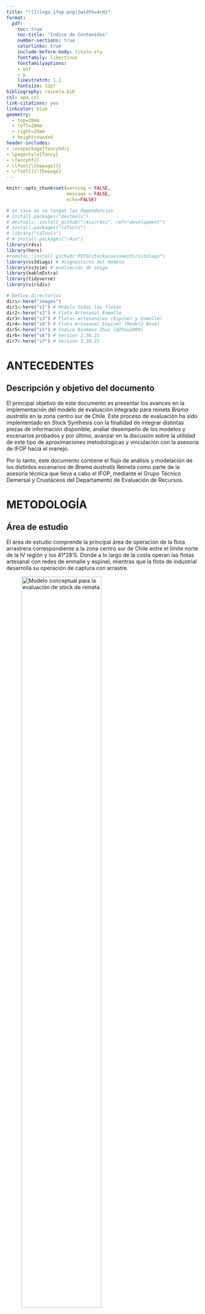 ```yaml
---
title: "![](logo_ifop.png){width=4cm}"
format:
  pdf:
    toc: true
    toc-title: "Indice de Contenidos"
    number-sections: true
    colorlinks: true
    include-before-body: titulo.sty
    fontfamily: libertinus
    fontfamilyoptions:
    - osf
    - p
    linestretch: 1.1
    fontsize: 12pt
bibliography: reineta.bib
csl: apa.csl
link-citations: yes
linkcolor: blue
geometry:
  - top=20mm
  - left=20mm
  - right=20mm
  - heightrounded
header-includes:
- \usepackage{fancyhdr}
- \pagestyle{fancy}
- \fancyhf{}
- \lfoot[\thepage]{}
- \rfoot[]{\thepage}
---
```


\pagebreak

```r
knitr::opts_chunk$set(warning = FALSE, 
                      message = FALSE,
                      echo=FALSE)
```

```r
# en caso no se tengan las dependencias
# install.packages("devtools")
# devtools::install_github("r4ss/r4ss", ref="development")
# install.packages("caTools")
# library("caTools")
# # install.packages("r4ss")
library(r4ss)
library(here)
#remotes::install_github("PIFSCstockassessments/ss3diags")
library(ss3diags) # diagnosticos del modelo
library(ss3sim) # evaluación de sesgo
library(kableExtra)
library(tidyverse)
library(viridis)
```

```r
# Defino directorios
diri<-here("images")
dir1<-here("s1") # Modelo todas las flotas
dir2<-here("s2") # Flota Artesanal Enmalle 
dir3<-here("s3") # Flotas artesanales (Espinel y Enmalle)
dir4<-here("s4") # Flota Artesanal Espinel (Modelo Base)
dir5<-here("s5") # Indice Biomasa Zhou [@Zhou2009]
dir6<-here("s6") # Version 3.30.21
dir7<-here("s7") # Version 3.30.21
```

# ANTECEDENTES

## Descripción y objetivo del documento

El principal objetivo de este documento es presentar los avances en la implementación del modelo de evaluación integrado para reineta *Brama australis* en la zona centro sur de Chile. Este proceso de evaluación ha sido implententado en Stock Synthesis con la finalidad de integrar distintas piezas de información disponible, analiar desempeño de los modelos y escenarios probados y por último, avanzar en la discusión sobre la utilidad de este tipo de aproximaciones metodologicas y vinculación con la asesoria de IFOP hacia el manejo.

Por lo tanto, este documento contiene el flujo de análisis y modelación de los distintos escenarios de *Brama australis* Reineta como parte de la asesoría técnica que lleva a cabo el IFOP, mediante el Grupo Técnico Demersal y Crustáceos del Departamento de Evaluación de Recursos. 

\pagebreak

# METODOLOGÍA

## Área de estudio

El área de estudio comprende la principal área de operación de la flota arrastrera correspondiente a la zona centro sur de Chile entre el límite norte de la IV región y los 41°28'S. Donde a lo largo de la costa operan las flotas artesanal con redes de enmalle y espinel, mientras que la flota de industrial desarrolla su operación de captura con arrastre.

![Modelo conceptual para la evaluación de stock de reineta](images/area.png){width=70%}


\pagebreak

## Modelo conceptual

El modelo de la dinámica poblacional de reineta, corresponde a un enfoque de evaluación del tipo estadístico con estructura de edad, donde la dinámica progresa avanzando en el tiempo t, y las capturas son causantes de la mortalidad por pesca F, la mortalidad natural es constante M = 0,35. La relación entre la población y las capturas responde a la base de la ecuación de Baranov, y se consideran para el modelo y estimaciones el rango de edad entre 2 a 12+ (años). Sin embargo, las estimaciones del modelo tienen su origen en la edad cero sobre la base de una condición inicial estado estable. La dinámica esta modelada por un reclutamiento tipo Beverton y Holt.

## Plataforma de modelación

Los modelos implementados fueron configurados utilizando Stock Synthesis (SS3 de aquí en mas)(<https://vlab.noaa.gov/web/stock-synthesis>) con la versión mas actualizada (V.3.30.18). SS3 es un modelo de evaluación de stock edad y talla estrucuturado, en la clase de modelos denominados "Modelo de análisis integrado de evaluación de stock". SS3 tiene un sub-modelo poblacional de stock que simula crecimiento, madurez, fecundidad, reclutamiento, movimiento, y procesos de mortalidad, y sub-modelos de observation y valores esperados para diferentes tipos de datos. El modelo es codificado en `C++` con parámetros de estimación activados por diferenciación automática (ADMB) [@Fournier2012; @Methot2013]. El análisis de resultados y salidas emplea herramientas de R e interfase gráfica de la librería *r4ss* (<https://github.com/r4ss/r4ss>) [@Taylor2019].

## Parámetros biológicos

La Tabla \ref{t1} identifica los parametros de información disponbles que provienen del reporte técnico de @Demer2020. En este informe no se realizó una revisión de los parámetros biologicos disponibles, dado que se utilizaron los de las evaluaciones previas para ser consistentes con los informes anteeriores de evaluación y la información utilizada.

\pagebreak

```r
start <- r4ss::SS_readstarter(file = file.path(dir3, "starter.SS"), 
                              verbose = FALSE)
dat <- r4ss::SS_readdat(file = file.path(dir3, start$datfile),
                        verbose = FALSE)
ctl <- r4ss::SS_readctl(file = file.path(dir3, start$ctlfile),
                        verbose = FALSE,
                        use_datlist = TRUE, datlist = dat)

```

```r
parbio <-ctl$MG_parms[,1:8]

kbl(parbio, booktabs = T,format = "latex",
    caption = "\\label{t1}Parámetros biológicos") %>%
    kable_styling(latex_options = c("striped",
                                  "condensed","scale_down"),
                full_width = FALSE,font_size=8)
```

El reclutamiento fue modelado mediante una curva logística de Beverton y Holt, con los parámetros indicados en la Tabla \ref{t2}.

```r
step <- ctl$SR_parms[1:2,1:7]

kbl(step, booktabs = T,format = "latex",
    caption = "\\label{t2}Parámetros Relación S-R") %>%
      kable_styling(latex_options = "HOLD_position")
```

## Datos utilizados

a.  Desembarque industrial y artesanal del período (1994-2021) separados por flota, provenientes de las estadisticas oficiales de Sernapesca (Subsecretaria de Pesca, 2021). Al disponer de los desembarques oficiales por flota, es posible segregar información oficial por flotas, siendo factible a la vez disponer de datos oficiales (reportados). Cabe señalar que en esta pesquería aun no se realizan procesos de corrección de desembarques.

b.  Información del Programa de Seguimiento de la pesquería de pesquerías demersales del Instituto de Fomento Pesquero.

La información proviene del monitoreo artesanal e industrial en la zona centro-sur de Chile, en donde se destacan dos flotas de pesca, la artesanal de enmalle y artesanal de espinel, siendo esta ultima la mas importante en terminos de registros e historial.

En ambos casos se obtienen datos de: i) estructura de tamaños, ii) composiciones por edad, iii) parámetros de crecimiento y iv) peso anuales por edad/talla y años.

Por otro lado, los rendimientos de pesca de cada flota fueron estandarizados mediante modelos lineales generalizados.

c.  En el caso de la pesquería industrial, el monitoreo permitió obtener composición de abundancia a la edad entre los años 2017 y 2021.

El esquema de evaluación presentado considera una modelación secuencial por flotas artesanal e industrial. La flota con mayor historial pesquero de acuerdo a los analisis es la flota artesanal de espinel, que para este caso se determinara como modelo base de evaluuación.

La evaluación de stock en SS3 de *Brama australis* en la zona Centro Sur de Chile se realiza de manera jerarquica integrando la información relativa a las tres flotas que operan en el recurso. A saber;

-   Espinel Artesanal (1)
-   Enmalle Artesanal (2)
-   Industrial (3)

En la Tabla 3. se enumeran y describen los escenarios de modelación en función de las flotas disponibles.

| Escenario | Descripción                                      |
|:---------:|:-------------------------------------------------|
|    s1     | Flotas Espinel, Enmalle, Industrial cv 0.2 , 0.75 h (base) |
|    s2     | Flotas Espinel, Enmalle, Industrial cv 0.3 índice          |
|    s3     | Flotas Espinel, Enmalle, Industrial cv 0.4 índice  |
|    s4     | Flotas Espinel, Enmalle, Industrial cv 0.5  indice |
|    s5     | Flotas Espinel, Enmalle, Industrial 0.6 h         |
|    s6     | Flotas Espinel, Enmalle, Industrial Nsamp Tallas 25 |
|    s7     | Flotas Espinel, Enmalle, Industrial y Capturas SMRPFO  |

: Escenarios y descripción de los modelos de evaluación de Reineta 2022 {tbl-colwidths="\[15,50\]"}

Para avanzar en la implenteación metodológica, se establece con fines comparativos modelo por flotas artesanales, donde un modelo utiliza la información de enmalle artesanal, para luego sumar la flota enmalle artesanal, para terminar incorporando la información de la flota industrial. Tambmien se ehecutan las flotas por separado (Tabla 1).

## Modelos reportados

Cabe mencionar que el modelo utilizado para la toma de decisiones esta basado en un modelo de producción basado en datos de captura con uso de supuestos asociados a los niveles de agotamiento [@Demer2020; @Zhou2009; @Zhou2013]. Por otro lado, se ha avanzado en la implementación de modelos integrados utilizando datos de la flota artesanal de enmalle [@Demer2020; @brama2022].

Al momento de la elaboración de este informe, existen tres modelos implementados a la fecha, a saber el *s2*, *s3*, *s4* y *s5*. Estos modelos seran presentados a continuación en referencia las piezas de información disponibles y salidas de la evaluación.

### Datos utilizados en `s1`

```r
# datos version ultima
#OR 
r4ss::run(
  dir = dir1,
  exe = "ss_osx",
  skipfinished = FALSE, # TRUE will skip running if Report.sso present
  show_in_console = TRUE # change to true to watch the output go past
)
```


```r
base.model1 <- SS_output(dir=dir1,
                        covar=T,
                        forecast=T)
```

Saco los outputs en html

```r
SS_plots(base.model1, 
         uncertainty = TRUE,
         datplot = T, 
         png=T, 
         aalresids = F,
         btarg=0.4, 
         minbthresh=0.2, 
         forecast=T)
```

### Datos utilizados en `s2`

```r
# datos version ultima
#OR 
r4ss::run(
  dir = dir2,
  exe = "ss_osx",
  skipfinished = FALSE, # TRUE will skip running if Report.sso present
  show_in_console = TRUE # change to true to watch the output go past
)
```


```r
base.model2 <- SS_output(dir=dir2,
                        covar=T,
                        forecast=T)
```

Saco los outputs en html

```r
SS_plots(base.model2, 
         uncertainty = TRUE,
         datplot = T, 
         png=T, 
         aalresids = F,
         btarg=0.4, 
         minbthresh=0.2, 
         forecast=T)
```

### Datos utilizados en `s3`

```r
# datos version ultima
#OR 
r4ss::run(
  dir = dir3,
  exe = "ss_osx",
  skipfinished = FALSE, # TRUE will skip running if Report.sso present
  show_in_console = TRUE # change to true to watch the output go past
)
```


```r
base.model3 <- SS_output(dir=dir3,
                        covar=T,
                        forecast=T)
```

Saco los outputs en html

```r
SS_plots(base.model3, 
         uncertainty = TRUE,
         datplot = T, 
         png=T, 
         aalresids = F,
         btarg=0.4, 
         minbthresh=0.2, 
         forecast=T)
```

### Datos utilizados en `s4`

```r
# datos version ultima
#OR 
r4ss::run(
  dir = dir4,
  exe = "ss_osx",
  skipfinished = FALSE, # TRUE will skip running if Report.sso present
  show_in_console = TRUE # change to true to watch the output go past
)
```


```r
base.model4 <- SS_output(dir=dir4,
                        covar=T,
                        forecast=T)
```

Saco los outputs en html

```r
SS_plots(base.model4, 
         uncertainty = TRUE,
         datplot = T, 
         png=T, 
         aalresids = F,
         btarg=0.4, 
         minbthresh=0.2, 
         forecast=T)
```

### Datos utilizados en `s5`

```r
# datos version ultima
#OR 
r4ss::run(
  dir = dir5,
  exe = "ss_osx",
  skipfinished = FALSE, # TRUE will skip running if Report.sso present
  show_in_console = TRUE # change to true to watch the output go past
)
```


```r
base.model5 <- SS_output(dir=dir5,
                        covar=T,
                        forecast=T)
```

Saco los outputs en html

```r
SS_plots(base.model5, 
         uncertainty = TRUE,
         datplot = T, 
         png=T, 
         aalresids = F,
         btarg=0.4, 
         minbthresh=0.2, 
         forecast=T)
```

### Datos utilizados en `s6`

```r
# datos version ultima
#OR 
r4ss::run(
  dir = dir6,
  exe = "ss_osx",
  skipfinished = FALSE, # TRUE will skip running if Report.sso present
  show_in_console = TRUE # change to true to watch the output go past
)
```


```r
base.model6 <- SS_output(dir=dir6,
                        covar=T,
                        forecast=T)
```

Saco los outputs en html

```r
SS_plots(base.model6, 
         uncertainty = TRUE,
         datplot = T, 
         png=T, 
         aalresids = F,
         btarg=0.4, 
         minbthresh=0.2, 
         forecast=T)
```


### Datos utilizados en `s7`

```r
# datos version ultima
#OR 
r4ss::run(
  dir = dir7,
  exe = "ss_osx",
  skipfinished = FALSE, # TRUE will skip running if Report.sso present
  show_in_console = TRUE # change to true to watch the output go past
)
```


```r
base.model7 <- SS_output(dir=dir7,
                        covar=T,
                        forecast=T)
```

Saco los outputs en html

```r
SS_plots(base.model7, 
         uncertainty = TRUE,
         datplot = T, 
         png=T, 
         aalresids = F,
         btarg=0.4, 
         minbthresh=0.2, 
         forecast=T)
```
### Desembarques


```r
start <- r4ss::SS_readstarter(file = file.path(dir1, "starter.SS"), 
                              verbose = FALSE)
dat <- r4ss::SS_readdat(file = file.path(dir1, start$datfile),
                        verbose = FALSE)
#ctl <- r4ss::SS_readctl(file = file.path(dir1, start$ctlfile),
#                        verbose = FALSE,
#                        use_datlist = TRUE, datlist = dat)

```

Los desembarques utilizados para cada una de las flotas que generan remoción en el recurso reineta, a saber; espinel, enmalle e industrial (Figura 6).

```{r echo=FALSE, fig.pos="H", fig.height=3,fig.width=7, fig.cap= "\\label{F2}Desembarques de merluza común por flota"}

flotas <- c(`1` = "Enmalle",
                    `2` = "Espinel",
                    `3` = "Industrial")
cap <-dat$catch
cap1 <- ggplot(cap, aes(y=catch, x=year, fill=fleet)) +
  geom_bar(stat = 'identity', alpha=0.8) +
  theme_bw()+
  theme(axis.text.x = element_text(angle = 90, hjust = 2))+
  scale_fill_viridis(discrete=F)+
  facet_wrap(.~fleet, labeller = as_labeller(flotas))+
  theme(legend.position="none")+
  ylab('Landings (t.)')+
  xlab('')+
  ggtitle('')
cap1
```

### Rendimiento de pesca (CPUE)

Utilizando modelos lineales generalizados (GLM), se realiza la estandarización de los rendimientos de pesca para la flota artesanal e industrial que operó sobre reineta, utilizando la información proveniente del monitoreo de las pesquerías de espinel, enmalle e industrial entre los años 1998 y 2021. Se utilizan las bases de datos del Programa de seguimiento de las pesquerías demersal centro-sur (bitácoras de pesca IFOP). La base de datos correspondiente a espinel, ya que es la más extensa y con un mayor número de registros anuales. Este año se ha incorporado el análisis incorporando la red de enmalle como otro arte de pesca y la flota industrial que dirige sus lances de pesca a reineta.

En los modelos lineales generalizados (GLM; @McCulloch2001), la CPUE es predicha como una combinación lineal de variables explicatorias y el principal objetivo es estimar el efecto anual. Existen varias alternativas para modelar las tasas de captura (CPUE) a través de un GLM y su uso depende de las características de la variable a modelar. Pudiendo considerar en este sentido, los modelos Log-normal y Gamma.

La elección del modelo que describe de mejor manera la variabilidad en las tasas de capturas, se basó en los supuestos de distribución de la variable respuesta y sus residuos y en el porcentaje total de varianza explicada en cada caso.

Las tablas 3, 4 y 5 muestran las series de rendimientos estandarizado definidas por las pesquerías de Enmalle y Espinel para reineta.

```r
dat <- r4ss::SS_readdat(file = file.path(dir1, start$datfile),
                        verbose = FALSE)
cpues3enesin <-dat$CPUE
cpues3es<-dat$CPUE[1:24,]
cpues3en<-dat$CPUE[25:40,]
cpues3in<-dat$CPUE[41:51,]


kbl(cpues3es, booktabs = T,format = "latex",
    caption = "CPUE Espinel")  %>% 
    kable_styling(latex_options = "HOLD_position")

kbl(cpues3en, booktabs = T,format = "latex",
    caption = "CPUE Enmalle") %>% 
    kable_styling(latex_options = "HOLD_position")

kbl(cpues3in, booktabs = T,format = "latex",
    caption = "CPUE Industrial") %>% 
    kable_styling(latex_options = "HOLD_position")
```

Por otro lado, se presentan los graficos que señalan las tendiencias de los rendimientos (Figura 5).

```r

cpues3 <- ggplot(cpues3enesin, aes(y=obs, x=year)) +
  geom_point(stat = 'identity', color=2,alpha=.9, size=2) +
  stat_smooth(colour='#253494',
              method="lm")+
  scale_x_continuous(breaks = seq(from = 1996, to = 2021, by = 5))+
  theme_bw()+
  theme(axis.text.x = element_text(angle = 90, hjust = 2))+
  facet_wrap(~index)+
  ylab('CPUE (t./hr haul)')+
  xlab('')+
  ggtitle('')
cpues3

```

### Indice de Biomasa  [@Zhou2013]

Considerando la evaluación de stock reportada en @Demer2020 y @brama2022, en este trabajo se añadió un indice de abundancia indirecto basado en el metodo de  @Zhou2013. Es importante señalar que este tipo de métodos suponen que las capturas del recurso son verdaderas y que la especie en estudio constituye un stock cerrado en el área de estudio. Es decir, no hay inmigración o emigración. A pesar de dichas limitaciones, este método fue utilizado para estimar los Puntos Biológicos de Referencia (PBR), estatus y cálculo de CBA para el año 2021.

Este modelo tiene estimaciones de biomasa a través de la serie analizada, las cuales fueron utilizadas en esta modelación en desmedro de las tendencias de los rendimientos de pesca. A continuación, el indice estimado.

```r
dat5 <- r4ss::SS_readdat(file = file.path(dir5, start$datfile),
                        verbose = FALSE)
```

Los desembarques en la Figura \ref{F2}

```{r echo=FALSE, fig.pos='H', fig.height=4,fig.width=4, fig.cap= "\\label{F2}Biomasa Zhou (2009)"}

sb <- ggplot(dat5$CPUE[1:28,], aes(y=obs, x=year)) +
  geom_point(stat = 'identity', color=3,alpha=.9, size=2) +
  stat_smooth(colour=3)+
  scale_x_continuous(breaks = seq(from = 1996, to = 2021, by = 5))+
  theme_bw()+
  theme(axis.text.x = element_text(angle = 90, hjust = 2))+
  ylab('Biomasa (t.)')+
  xlab('')+
  ggtitle('')+
  ylim(0,180000)
sb
```


\pagebreak

# RESULTADOS

Respecto a los valores y parámetros biológicos modelados, los siguientes gráficos identifican los estimadores puntuales del recurso en *s2*, *s3* , *s4* y  *s5*. En el primer analisis visualizamos el modelo de crecimkento individual del recurso en cada modelo.

::: {layout-ncol="3"}

```{r fig.height=4,fig.width=4, fig.cap="\\label{fig:fig} Curva de crecimiento en s1", fig.pos="H"}
SSplotBiology(base.model1, subplots =1, labels = c("Length (cm)", "Age (yr)", "Maturity", "Mean weight (kg) in last year",
    "Spawning output", "Length (cm, beginning of the year)", "Natural mortality",
    "Female weight (kg)", "Female length (cm)", "Fecundity", "Default fecundity label",
    "Year", "Hermaphroditism transition rate", "Fraction females by age at equilibrium"),
 )
```

```{r fig.height=4,fig.width=4, fig.cap="\\label{fig:fig} Curva de crecimiento en s2", fig.pos="H"}
SSplotBiology(base.model2, subplots =1, labels = c("Length (cm)", "Age (yr)", "Maturity", "Mean weight (kg) in last year",
    "Spawning output", "Length (cm, beginning of the year)", "Natural mortality",
    "Female weight (kg)", "Female length (cm)", "Fecundity", "Default fecundity label",
    "Year", "Hermaphroditism transition rate", "Fraction females by age at equilibrium"),
 )
```

```{r fig.height=4,fig.width=4, fig.cap="\\label{fig:fig}curva de crecimiento en s3", fig.pos="H"}
SSplotBiology(base.model3, subplots =1, labels = c("Length (cm)", "Age (yr)", "Maturity", "Mean weight (kg) in last year",
    "Spawning output", "Length (cm, beginning of the year)", "Natural mortality",
    "Female weight (kg)", "Female length (cm)", "Fecundity", "Default fecundity label",
    "Year", "Hermaphroditism transition rate", "Fraction females by age at equilibrium"),
 )
```

```{r fig.height=4,fig.width=4, fig.cap="\\label{fig:fig}curva de crecimiento en s4", fig.pos="H", }
SSplotBiology(base.model4, subplots =1, labels = c("Length (cm)", "Age (yr)", "Maturity", "Mean weight (kg) in last year",
    "Spawning output", "Length (cm, beginning of the year)", "Natural mortality",
    "Female weight (kg)", "Female length (cm)", "Fecundity", "Default fecundity label",
    "Year", "Hermaphroditism transition rate", "Fraction females by age at equilibrium"),
 )
```

```{r fig.height=4,fig.width=4, fig.cap="\\label{fig:fig}curva de crecimiento en s5", fig.pos="H"}
SSplotBiology(base.model5, subplots =1, labels = c("Length (cm)", "Age (yr)", "Maturity", "Mean weight (kg) in last year",
    "Spawning output", "Length (cm, beginning of the year)", "Natural mortality",
    "Female weight (kg)", "Female length (cm)", "Fecundity", "Default fecundity label",
    "Year", "Hermaphroditism transition rate", "Fraction females by age at equilibrium"),
 )
```

:::

\pagebreak 
## Ajustes

Una de las mas básicas formas de identificar el desempeño de los modelos es mirando los ajustes asociados a la estimación de parámetros y variables. En primer lugar observamos los ajustes a las tallas de cada escenario.

```r
SSplotComps(base.model, subplots = 1,
            fleetnames = c("Espinel", "Enmalle", "Industrial"),
            sizemethod = 2,
            smooth = TRUE,
            maxcols = 4)
```

```r
SSplotComps(base.model2, subplots = 1,
            fleetnames = c("Enmalle"),
            sizemethod = 2,
            smooth = TRUE)
```

```r
SSplotComps(base.model3, subplots = 1,
            fleetnames = c("Espinel", "Enmalle"),
            sizemethod = 2,
            smooth = TRUE)
```

```r
SSplotComps(base.model4, subplots = 1,
            fleetnames = c("Espinel"),
            sizemethod = 2,
            smooth = TRUE)
```

```r
SSplotComps(base.model5, subplots = 1,
            fleetnames = c("Espinel"),
            sizemethod = 2,
            smooth = TRUE)
```

\pagebreak
## Biomasa desovante

La estimación de biomasa total por modelo da cuenta de las diferencias entre modelos. A continuación se grafican las salida de las biomasas de los modelos *s1*, *s2*, *s3*, *s4* y *s5*.

::: {layout-ncol="3"}

```r
SSplotTimeseries(base.model, subplot = 7)
```

```r
SSplotTimeseries(base.model2, subplot = 1)
```

```r
SSplotTimeseries(base.model3, subplot = 1)
```


```r
SSplotTimeseries(base.model4, subplot = 1)
```


```r
SSplotTimeseries(base.model5, subplot = 1)
```

:::

\pagebreak 
## Reclutamiento

Las siguientes figuyras muestran los desvios del reclutamiento para los escenarios *s1*, *s2*, *s3*, *s4* y *s5*.

::: {layout-ncol="3"}
```r
SSplotRecdevs(base.model1, subplot = 2)
```


```r
SSplotRecdevs(base.model2, subplot = 2)
```

```r
SSplotRecdevs(base.model3, subplot = 2)
```


```r
SSplotRecdevs(base.model4, subplot = 2)
```


```r
SSplotRecdevs(base.model5, subplot = 2)
```
:::

\pagebreak

## Mortalidad por pesca

La mortalidad por pesca se identifica en las siguientes figuras.

::: {layout-ncol="3"}
```r
SSplotSummaryF(base.model1)
```

```r
SSplotSummaryF(base.model2)
```

```r
SSplotSummaryF(base.model3)
```

```r
SSplotSummaryF(base.model4)
```

```r
SSplotSummaryF(base.model5)
```
:::

\pagebreak


## Retrospectivo

Los análisis retrospectivo, dan cuenta de diferencias de estimación (sub - sobreestimación) en los patrones entre modelos evaluados. 

## Retro `s1`

```r
retro(dir=dir1, oldsubdir="", 
      newsubdir="Retrospective", 
      years= 0:-5,
      exe="ss_osx",
      extras = "-nox", 
      skipfinished = F)

retroModels1 <- SSgetoutput(dirvec=file.path(dir1, "Retrospective",
                                             paste("retro",0:-5,
                                                   sep="")))
retroSummary1 <- SSsummarize(retroModels1)
endyrvec <- retroSummary1$endyrs + 0:-5
#save(retroSummary1, retroModels1, file="retro5.Rdata")


SSplotRetro(retroSummary1,
            add=T,
            forecast = F,
            legend = F,
            verbose=F)
```

## Retro `s7`

```r
retro(dir=dir7, oldsubdir="", 
      newsubdir="Retrospective", 
      years= 0:-5,
      exe="ss_osx",
      extras = "-nox", 
      skipfinished = F)

retroModels7 <- SSgetoutput(dirvec=file.path(dir7, "Retrospective",
                                             paste("retro",0:-5,
                                                   sep="")))
retroSummary7 <- SSsummarize(retroModels7)
endyrvec <- retroSummary7$endyrs + 0:-5
#save(retroSummary7, retroModels7, file="retros7.Rdata")


SSplotRetro(retroSummary7,
            add=T,
            forecast = F,
            legend = F,
            verbose=F)
```

::: {layout-ncol="2"}
![Retro BRatio s1](~/IFOP/CBA/REINETA/Brama_2022a/s1/retrospectives/compare4_Bratio_uncertainty.png)

![Retro SSB s1](~/IFOP/CBA/REINETA/Brama_2022/s1/retrospectives/compare2_spawnbio_uncertainty.png)
:::

```r
mydir2 <- dir2

SS_doRetro(
  masterdir = mydir2,
  oldsubdir = "",
  newsubdir = "retrospectives",
  years = 0:-5
)


```

```r
mydir <- dir2
retroModels <- SSgetoutput(
  dirvec = file.path(dir2, "retrospectives", paste("retro", 0:-5, sep = "", save.list=T))
)
retroSummary <- SSsummarize(retroModels)
endyrvec <- retroSummary[["endyrs"]] + 0:-5

dc2='~/IFOP/CBA/REINETA/Brama_2022/s2/retrospectives'
SSplotComparisons(retroSummary,
  endyrvec = endyrvec,
  subplots = 1:4,
  legendlabels = paste("Data", 0:-5, "years"),
  print = TRUE,
  png = TRUE,
  plot=TRUE,
  models = "all",
  plotdir = dc2
)


```

::: {layout-ncol="2"}
![Retro BRatio s2](~/IFOP/CBA/REINETA/Brama_2022/s2/retrospectives/compare4_Bratio_uncertainty.png)

![Retro SSB s2](~/IFOP/CBA/REINETA/Brama_2022/s2/retrospectives/compare2_spawnbio_uncertainty.png)
:::

```r
mydir3 <- dir3

SS_doRetro(
  masterdir = mydir3,
  oldsubdir = "",
  newsubdir = "retrospectives",
  years = 0:-5
)


```

```r
mydir3 <- dir3
retroModels <- SSgetoutput(
  dirvec = file.path(mydir3, "retrospectives", paste("retro", 0:-5, sep = ""))
)
retroSummary <- SSsummarize(retroModels)
endyrvec <- retroSummary[["endyrs"]] + 0:-5

dc3='~/IFOP/CBA/REINETA/Brama_2022/s3/retrospectives'
SSplotComparisons(retroSummary,
  endyrvec = endyrvec,
  subplots = 1:4,
  legendlabels = paste("Data", 0:-5, "years"),plot=TRUE, 
print = TRUE, png = TRUE, models = "all",plotdir = dc3
)


```

::: {layout-ncol="2"}
![Retro BRatio s3](~/IFOP/CBA/REINETA/Brama_2022/s3/retrospectives/compare4_Bratio_uncertainty.png)

![Retro SSB s3](~/IFOP/CBA/REINETA/Brama_2022/s3/retrospectives/compare2_spawnbio_uncertainty.png)
:::

```r
mydir4 <- dir4

SS_doRetro(
  masterdir = mydir4,
  oldsubdir = "",
  newsubdir = "retrospectives",
  years = 0:-5
)


```

```r
retroModels <- SSgetoutput(
  dirvec = file.path(mydir4, "retrospectives", paste("retro", 0:-5, sep = ""))
)
retroSummary <- SSsummarize(retroModels)
endyrvec <- retroSummary[["endyrs"]] + 0:-5

dc4='~/IFOP/CBA/REINETA/Brama_2022/s4/retrospectives'
SSplotComparisons(retroSummary,
  endyrvec = endyrvec,
  subplots = 1:4,
  legendlabels = paste("Data", 0:-5, "years"),
print = TRUE, png = TRUE, models = "all",plotdir = dc4
)


```

::: {layout-ncol="2"}
![Retro BRatio s4](~/IFOP/CBA/REINETA/Brama_2022/s4/retrospectives/compare4_Bratio_uncertainty.png)

![Retro SSB s4](~/IFOP/CBA/REINETA/Brama_2022/s4/retrospectives/compare2_spawnbio_uncertainty.png)
:::

```r
mydir5 <- dir5

SS_doRetro(
  masterdir = mydir5,
  oldsubdir = "",
  newsubdir = "retrospectives",
  years = 0:-5
)


```

```r
retroModels <- SSgetoutput(
  dirvec = file.path(mydir5, "retrospectives", paste("retro", 0:-5, sep = ""))
)
retroSummary <- SSsummarize(retroModels)
endyrvec <- retroSummary[["endyrs"]] + 0:-5

dc5='~/IFOP/CBA/REINETA/Brama_2022/s5/retrospectives'
SSplotComparisons(retroSummary,
  endyrvec = endyrvec,
  subplots = 1:4,
  legendlabels = paste("Data", 0:-5, "years"),
print = TRUE, png = TRUE, models = "all",plotdir = dc5
)


```

::: {layout-ncol="2"}
![Retro BRatio s5](~/IFOP/CBA/REINETA/Brama_2022/s5/retrospectives/compare4_Bratio_uncertainty.png)

![Retro SSB s5](~/IFOP/CBA/REINETA/Brama_2022/s5/retrospectives/compare2_spawnbio_uncertainty.png)
:::

\pagebreak

## Comparación

La siguiente Tabla muestra los componentes de la probabilidad asociados a la estimación de cada escenario testeado en este documento. A su vez se identifican los parámetros estimados por cada assessment. Tambien podemos identificar las diferencias entre modelos en las principales variables poblacionales estimadas para lostres escenarios (*s2*, *s3*, *s4* y *s5*)

```r
mod.sum <- SSsummarize(list(base.model1,
                            base.model2,
                            base.model3,
                            base.model4, 
                            base.model5,
                            base.model6,
                            base.model7))

```

```r
SSplotComparisons(mod.sum,
                legendlabels=c( "s1",
                                "s2",
                                "s3",
                                "s4",
                                "s5",
                                "s6",
                                "s7"), 
                print = TRUE, 
                plot=TRUE,
                png = TRUE, models = "all",
                plotdir = diri)
```

::: {layout-ncol="2"}
![SSB Comparado](images/compare2_spawnbio_uncertainty.png)

![BR Comparado](images/compare4_Bratio_uncertainty.png)

![SPR Comparado](images/compare6_SPRratio_uncertainty.png)

![FComparado](images/compare8_Fvalue_uncertainty.png)


![Reclutas Comparado](images/compare10_recruits_uncertainty.png)

![Desvios R Comparado](images/compare12_recdevs_uncertainty.png)
:::

```r
# Table of comparisons
comp <- SStableComparisons(mod.sum, models = "all", likenames = c("TOTAL", "Survey", "Length_comp", "Age_comp", "priors",
  "Size_at_age"), names = c("Recr_Virgin", "R0", "steep", "NatM",
  "L_at_Amax", "VonBert_K", "SSB_Virg", "Bratio_2021", "SPRratio_2021"),
  digits = NULL, modelnames = c("s1", "s2","s3","s4","s5"))
```

```r
kbl(comp, booktabs = T,format = "latex",
    caption = "Comparacion likelihood y parámetros s1, s2, s3, s4 y s5")  %>% 
    kable_styling(latex_options = "HOLD_position")
```

\pagebreak

# DISCUSIÓN

## Asociadas a la implementación metodológica

La implementación metodologica de la evaluación de stock mediante un modelo integrado de reineta para la zona Centro Sur de chile presenta multiples desafíos, y que algunos componentes de este proyecto fueron atendidos en este documento. El uso de plataformas de evaluación de stock como SS3 [@Methot2013] ha permitido explorar otros escanarios de la naturaleza asociada a este recurso, dinámica poblacional y pesquería, en este caso, incorporar nuevas fuentes y piezas de datos disponibles los cuales dieron paso a los resultados presentados.

## Datos y piezas de información disponibles

Este trabajo de implementación metodológica fue posible dado el trabajo de análisis de datos disponibles de las tres flotas que operan sobre este recurso, a saber: espinel, enmalle e industrial. Este trabajo ha sido desarrollado por el Grupo de Trabajo de Demersales del Departamento de Evaluación de Recursos de IFOP. Los principales avances tienen relación con obtención de rendimientos estandarizados y estructuras de tallas asociadas a cada flota. Estos datos presentan un avance en la información disponible para la implentación de un modelo integrado con dinamica en edades como se plantea en este documento.

## Asociadas a la evaluación de stock

Respecto a los resultados de la evaluación de stock, es posible identificar la consistencia en la estimación de los modelos *s2* y *s3*, es decir, los modelos que utilizaron las flotas de enmalle y espinel por separado respectivamente. Por otro lado, el modelo que combinó todas las flotas (*s1*) y el que contenia información de las flotas de enmalle y espinel (*s3*) fueron los que tuvieron el el desempeño mas bajo de los tres modelos presentados.

## Trabajo en progreso

Este trabajo presenta componentes que aun deben ser discutidos y analizados de manera mas extensa. En primer lugar, es necesario parametrizar en el ambito biologico de la especie y de la pesquería los tres modelos analizados. En segundo lugar, se deben terminar de implementar los modelos con la información de la flota industrial, los cuales deben ser integrados a la información disponible de las otras flotas artesanales (modelo *s1* y *s1a*). Por último, se debe avanzar en un modelo que utilice otro indicador de abundancia alternativo al de la CPUE. En este caso hemos propuesto utilizar las salidas del modelo de producción utilizado para el manejo y que actualmente se presenta en la evaluación [@Zhou2009]

Consideramos que este trabajo se sitúa en el camino correcto para la integración de las piezas de información disponible en esta pesquería, sin embargo, la implenteación y mejoras presentadas en este documento deben ser analizadas a la luz de un trabajo que no ha terminado y en progreso.

\pagebreak

# REFERENCIAS
